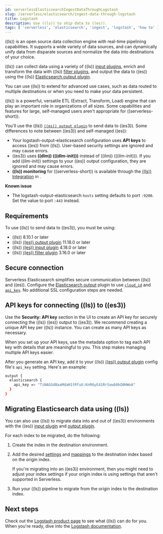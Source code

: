 ```yaml
---
id: serverlessElasticsearchIngestDataThroughLogstash
slug: /serverless/elasticsearch/ingest-data-through-logstash
title: Logstash
description: Use ((ls)) to ship data to ((es)).
tags: [ 'serverless', 'elasticsearch', 'ingest', 'logstash', 'how to' ]
---
```


<DocBadge template="technical preview" />
((ls)) is an open source data collection engine with real-time pipelining capabilities.
It supports a wide variety of data sources, and can dynamically unify data from disparate sources and normalize the data into destinations of your choice.

((ls)) can collect data using a variety of ((ls)) [input plugins](((logstash-ref))/input-plugins.html), enrich and transform the data with ((ls)) [filter plugins](((logstash-ref))/filter-plugins.html),
and output the data to ((es)) using the ((ls)) [Elasticsearch output plugin](((logstash-ref))/plugins-outputs-elasticsearch.html).

You can use ((ls)) to extend <DocLink id="serverlessElasticsearchIngestDataThroughBeats" text="Beats"/> for advanced use cases,
such as data routed to multiple destinations or when you need to make your data persistent.


<DocCallOut id="ls-serverless-notes" title="Logstash for Elasticsearch on serverless">

((ls)) is a powerful, versatile ETL (Extract, Transform, Load) engine that can play an important role in organizations of all sizes.
Some capabilities and features for large, self-managed users aren't appropriate for ((serverless-short)).

You'll use the ((ls)) [`((es)) output plugin`](((logstash-ref))/plugins-outputs-elasticsearch.html) to send data to ((es3)).
Some differences to note between ((es3)) and self-managed ((es)):

- Your logstash-output-elasticsearch configuration uses **API keys** to access ((es)) from ((ls)).
User-based security settings are ignored and may cause errors.
- ((es3)) uses **((dlm)) (((dlm-init)))** instead of ((ilm)) (((ilm-init))).
If you add ((ilm-init)) settings to your ((es)) output configuration, they are ignored and may cause errors.
- **((ls)) monitoring** for ((serverless-short)) is available through the [((ls)) Integration](https://github.com/elastic/integrations/blob/main/packages/logstash/_dev/build/docs/README.md) in <DocLink id="serverlessObservabilityWhatIsObservabilityServerless" text="Elastic Observability"/>.

**Known issue**

* The logstash-output-elasticsearch `hosts` setting defaults to port `:9200`.
Set the value to port `:443` instead.

</DocCallOut>

## Requirements

To use ((ls)) to send data to ((es3)), you must be using:
- ((ls)) 8.10.1 or later
- ((ls)) [((es)) output plugin](((logstash-ref))/plugins-outputs-elasticsearch.html) 11.18.0 or later
- ((ls)) [((es)) input plugin](((logstash-ref))/plugins-inputs-elasticsearch.html) 4.18.0 or later
- ((ls)) [((es)) filter plugin](((logstash-ref))/plugins-filters-elasticsearch.html) 3.16.0 or later


## Secure connection
Serverless Elasticsearch simplifies secure communication between ((ls)) and ((es)).
Configure the [Elasticsearch output](((logstash-ref))/plugins-outputs-elasticsearch.html) plugin to use 
[`cloud_id`](((logstash-ref))/plugins-outputs-elasticsearch.html#plugins-outputs-elasticsearch-cloud_id) and 
[`api_key`](((logstash-ref))/plugins-outputs-elasticsearch.html#plugins-outputs-elasticsearch-api_key). 
No additional SSL configuration steps are needed.

## API keys for connecting ((ls)) to ((es3))

Use the **Security: API key** section in the UI to <DocLink id="serverlessApiKeys">create an API key</DocLink>
for securely connecting the ((ls)) ((es)) output to ((es3)).
We recommend creating a unique API key per ((ls)) instance.
You can create as many API keys as necessary.

When you set up your API keys, use the metadata option to tag each API key with details that are meaningful to you.
This step makes managing multiple API keys easier.

After you generate an API key, add it to your ((ls)) [((es)) output plugin](((logstash-ref))/plugins-outputs-elasticsearch.html) config file's `api_key` setting.
Here's an example:

```bash
output {
  elasticsearch {
    api_key => "TiNAGG4BaaMdaH1tRfuU:KnR6yE41RrSowb0kQ0HWoA"
  }
}
```

## Migrating Elasticsearch data using ((ls))

You can also use ((ls)) to migrate data into and out of ((es3)) environments with the ((es)) [input plugin](((logstash-ref))/plugins-inputs-elasticsearch.html) and [output plugin](((logstash-ref))/plugins-outputs-elasticsearch.html). 

For each index to be migrated, do the following:

1. Create the index in the destination environment.
2. Add the desired [settings](((ref))/indices-get-settings.html) and [mappings](((ref))/indices-get-mapping.html) to the destination index based on the origin index. 
    
    If you're migrating into an ((es3)) environment, then you might need to adjust your index settings if your origin index is using <DocLink id="serverlessDifferences">settings that aren't supported in Serverless</DocLink>.
3. Run your ((ls)) pipeline to migrate from the origin index to the destination index.

## Next steps

Check out the [Logstash product page](https://www.elastic.co/logstash) to see what ((ls)) can do for you.
When you're ready,
 dive into the [Logstash documentation](((logstash-ref))/index.html).
